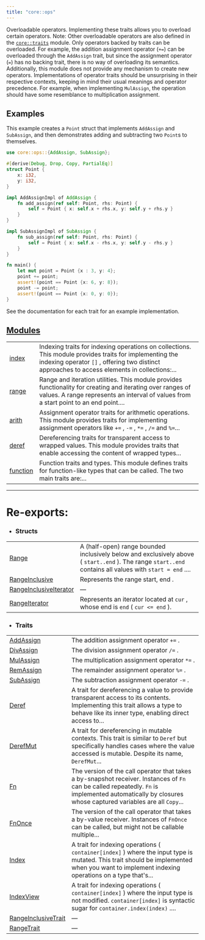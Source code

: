 ```yaml
---
title: "core::ops"
---
```



Overloadable operators.
Implementing these traits allows you to overload certain operators.
Note: Other overloadable operators are also defined in the [`core::traits`](./core-traits) module.
Only operators backed by traits can be overloaded. For
example, the addition assignment operator (`+=`) can be overloaded through the `AddAssign`
trait, but since the assignment operator (`=`) has no backing trait, there
is no way of overloading its semantics. Additionally, this module does not
provide any mechanism to create new operators.
Implementations of operator traits should be unsurprising in their
respective contexts, keeping in mind their usual meanings and
operator precedence. For example, when implementing `MulAssign`, the operation
should have some resemblance to multiplication assignment.
## Examples

This example creates a `Point` struct that implements `AddAssign` and `SubAssign`,
and then demonstrates adding and subtracting two `Point`s to themselves.
```rust
use core::ops::{AddAssign, SubAssign};

#[derive(Debug, Drop, Copy, PartialEq)]
struct Point {
    x: i32,
    y: i32,
}

impl AddAssignImpl of AddAssign {
    fn add_assign(ref self: Point, rhs: Point) {
        self = Point { x: self.x + rhs.x, y: self.y + rhs.y }
    }
}

impl SubAssignImpl of SubAssign {
    fn sub_assign(ref self: Point, rhs: Point) {
        self = Point { x: self.x - rhs.x, y: self.y - rhs.y }
    }
}

fn main() {
    let mut point = Point {x : 3, y: 4};
    point += point;
    assert!(point == Point {x: 6, y: 8});
    point -= point;
    assert!(point == Point {x: 0, y: 0});
}
```

See the documentation for each trait for an example implementation.



## [Modules](./core-ops-modules)

| | |
|:---|:---|
| [index](./core-ops-index) | Indexing traits for indexing operations on collections. This module provides traits for implementing the indexing operator `[]` , offering two distinct approaches to access elements in collections:... |
| [range](./core-ops-range) | Range and iteration utilities. This module provides functionality for creating and iterating over ranges of values. A range represents an interval of values from a start point to an end point.... |
| [arith](./core-ops-arith) | Assignment operator traits for arithmetic operations. This module provides traits for implementing assignment operators like `+=` , `-=` , `*=` , `/=`  and `%=`... |
| [deref](./core-ops-deref) | Dereferencing traits for transparent access to wrapped values. This module provides traits that enable accessing the content of wrapped types... |
| [function](./core-ops-function) | Function traits and types. This module defines traits for function-like types that can be called. The two main traits are:... |


---
 
# Re-exports: 

 - ### Structs

| | |
|:---|:---|
| [Range](./core-ops-range-Range) | A (half-open) range bounded inclusively below and exclusively above ( `start..end` ). The range `start..end`  contains all values with `start = end` .... |
| [RangeInclusive](./core-ops-range-RangeInclusive) | Represents the range start, end . |
| [RangeInclusiveIterator](./core-ops-range-RangeInclusiveIterator) | — |
| [RangeIterator](./core-ops-range-RangeIterator) | Represents an iterator located at `cur` , whose end is `end`  ( `cur <= end` ). |




 - ### Traits

| | |
|:---|:---|
| [AddAssign](./core-ops-arith-AddAssign) | The addition assignment operator `+=` . |
| [DivAssign](./core-ops-arith-DivAssign) | The division assignment operator `/=` . |
| [MulAssign](./core-ops-arith-MulAssign) | The multiplication assignment operator `*=` . |
| [RemAssign](./core-ops-arith-RemAssign) | The remainder assignment operator `%=` . |
| [SubAssign](./core-ops-arith-SubAssign) | The subtraction assignment operator `-=` . |
| [Deref](./core-ops-deref-Deref) | A trait for dereferencing a value to provide transparent access to its contents. Implementing this trait allows a type to behave like its inner type, enabling direct access to... |
| [DerefMut](./core-ops-deref-DerefMut) | A trait for dereferencing in mutable contexts. This trait is similar to `Deref`  but specifically handles cases where the value accessed is mutable. Despite its name, `DerefMut`... |
| [Fn](./core-ops-function-Fn) | The version of the call operator that takes a by-snapshot receiver. Instances of `Fn`  can be called repeatedly. `Fn`  is implemented automatically by closures whose captured variables are all `Copy`... |
| [FnOnce](./core-ops-function-FnOnce) | The version of the call operator that takes a by-value receiver. Instances of `FnOnce`  can be called, but might not be callable multiple... |
| [Index](./core-ops-index-Index) | A trait for indexing operations ( `container[index]` ) where the input type is mutated. This trait should be implemented when you want to implement indexing operations on a type that's... |
| [IndexView](./core-ops-index-IndexView) | A trait for indexing operations ( `container[index]` ) where the input type is not modified. `container[index]`  is syntactic sugar for `container.index(index)` .... |
| [RangeInclusiveTrait](./core-ops-range-RangeInclusiveTrait) | — |
| [RangeTrait](./core-ops-range-RangeTrait) | — |



